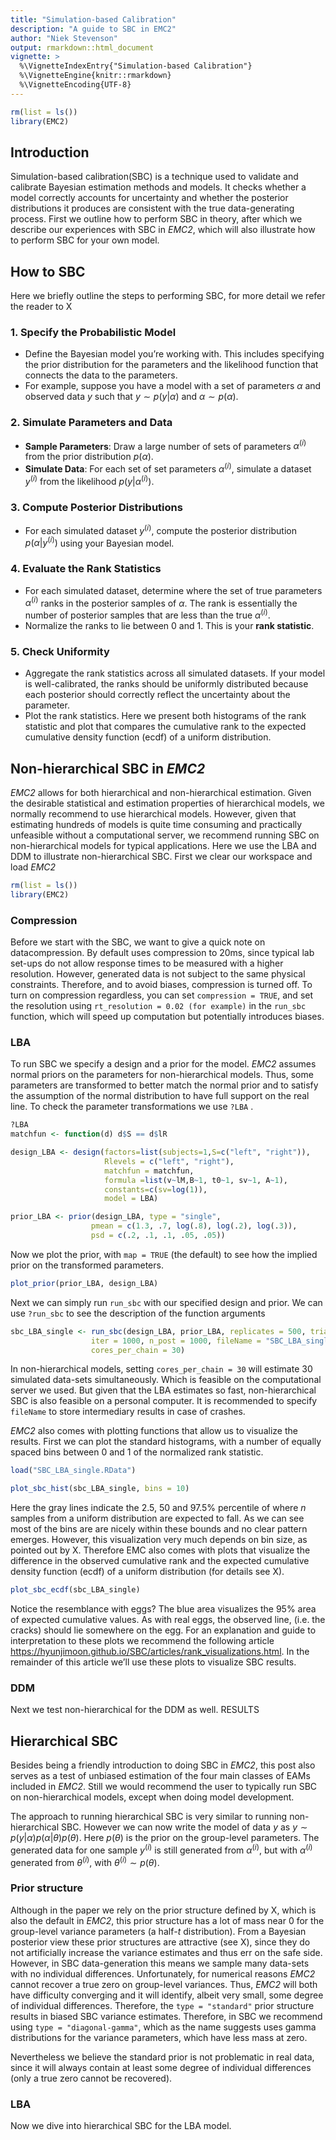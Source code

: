 ```yaml
---
title: "Simulation-based Calibration"
description: "A guide to SBC in EMC2"
author: "Niek Stevenson"
output: rmarkdown::html_document
vignette: >
  %\VignetteIndexEntry{"Simulation-based Calibration"}
  %\VignetteEngine{knitr::rmarkdown}
  %\VignetteEncoding{UTF-8}
---
```


```r
rm(list = ls())
library(EMC2)

```

## Introduction

Simulation-based calibration(SBC) is a technique used to validate and calibrate Bayesian estimation methods and models. It checks whether a model correctly accounts for uncertainty and whether the posterior distributions it produces are consistent with the true data-generating process. First we outline how to perform SBC in theory, after which we describe our experiences with SBC in *EMC2*, which will also illustrate how to perform SBC for your own model.

## How to SBC

Here we briefly outline the steps to performing SBC, for more detail we refer the reader to X

### 1. Specify the Probabilistic Model

-   Define the Bayesian model you're working with. This includes specifying the prior distribution for the parameters and the likelihood function that connects the data to the parameters.
-   For example, suppose you have a model with a set of parameters $\alpha$ and observed data $y$ such that $y \sim p(y|\alpha)$ and $\alpha \sim p(\alpha)$.

### 2. Simulate Parameters and Data

-   **Sample Parameters**: Draw a large number of sets of parameters $\alpha^{(i)}$ from the prior distribution $p(\alpha)$.
-   **Simulate Data**: For each set of set parameters $\alpha^{(i)}$, simulate a dataset $y^{(i)}$ from the likelihood $p(y|\alpha^{(i)})$.

### 3. Compute Posterior Distributions

-   For each simulated dataset $y^{(i)}$, compute the posterior distribution $p(\alpha | y^{(i)})$ using your Bayesian model.

### 4. Evaluate the Rank Statistics

-   For each simulated dataset, determine where the set of true parameters $\alpha^{(i)}$ ranks in the posterior samples of $\alpha$. The rank is essentially the number of posterior samples that are less than the true $\alpha^{(i)}$.
-   Normalize the ranks to lie between 0 and 1. This is your **rank statistic**.

### 5. Check Uniformity

-   Aggregate the rank statistics across all simulated datasets. If your model is well-calibrated, the ranks should be uniformly distributed because each posterior should correctly reflect the uncertainty about the parameter.
-   Plot the rank statistics. Here we present both histograms of the rank statistic and plot that compares the cumulative rank to the expected cumulative density function (ecdf) of a uniform distribution.

## Non-hierarchical SBC in *EMC2*

*EMC2* allows for both hierarchical and non-hierarchical estimation. Given the desirable statistical and estimation properties of hierarchical models, we normally recommend to use hierarchical models. However, given that estimating hundreds of models is quite time consuming and practically unfeasible without a computational server, we recommend running SBC on non-hierarchical models for typical applications. Here we use the LBA and DDM to illustrate non-hierarchical SBC. First we clear our workspace and load *EMC2*

```r
rm(list = ls())
library(EMC2) 
```

### Compression

Before we start with the SBC, we want to give a quick note on datacompression. By default uses compression to 20ms, since typical lab set-ups do not allow response times to be measured with a higher resolution. However, generated data is not subject to the same physical constraints. Therefore, and to avoid biases, compression is turned off. To turn on compression regardless, you can set `compression = TRUE`, and set the resolution using `rt_resolution = 0.02 (for example)` in the `run_sbc` function, which will speed up computation but potentially introduces biases.

### LBA

To run SBC we specify a design and a prior for the model. *EMC2* assumes normal priors on the parameters for non-hierarchical models. Thus, some parameters are transformed to better match the normal prior and to satisfy the assumption of the normal distribution to have full support on the real line. To check the parameter transformations we use `?LBA` .

```r
?LBA
matchfun <- function(d) d$S == d$lR

design_LBA <- design(factors=list(subjects=1,S=c("left", "right")),
                     Rlevels = c("left", "right"),
                     matchfun = matchfun,
                     formula =list(v~lM,B~1, t0~1, sv~1, A~1),
                     constants=c(sv=log(1)),
                     model = LBA)

prior_LBA <- prior(design_LBA, type = "single",
                  pmean = c(1.3, .7, log(.8), log(.2), log(.3)),
                  psd = c(.2, .1, .1, .05, .05))
```

Now we plot the prior, with `map = TRUE` (the default) to see how the implied prior on the transformed parameters.

```r
plot_prior(prior_LBA, design_LBA)
```

Next we can simply run `run_sbc` with our specified design and prior. We can use `?run_sbc` to see the description of the function arguments

```r
sbc_LBA_single <- run_sbc(design_LBA, prior_LBA, replicates = 500, trials = 100, plot_data = FALSE,
                  iter = 1000, n_post = 1000, fileName = "SBC_LBA_single.RData",
                  cores_per_chain = 30)
```

In non-hierarchical models, setting `cores_per_chain = 30` will estimate 30 simulated data-sets simultaneously. Which is feasible on the computational server we used. But given that the LBA estimates so fast, non-hierarchical SBC is also feasible on a personal computer. It is recommended to specify `fileName` to store intermediary results in case of crashes.

*EMC2* also comes with plotting functions that allow us to visualize the results. First we can plot the standard histograms, with a number of equally spaced bins between 0 and 1 of the normalized rank statistic.

```r
load("SBC_LBA_single.RData")
```

```r
plot_sbc_hist(sbc_LBA_single, bins = 10)
```

Here the gray lines indicate the 2.5, 50 and 97.5% percentile of where *n* samples from a uniform distribution are expected to fall. As we can see most of the bins are are nicely within these bounds and no clear pattern emerges. However, this visualization very much depends on bin size, as pointed out by X. Therefore EMC also comes with plots that visualize the difference in the observed cumulative rank and the expected cumulative density function (ecdf) of a uniform distribution (for details see X).

```r
plot_sbc_ecdf(sbc_LBA_single)
```

Notice the resemblance with eggs? The blue area visualizes the 95% area of expected cumulative values. As with real eggs, the observed line, (i.e. the cracks) should lie somewhere on the egg. For an explanation and guide to interpretation to these plots we recommend the following article <https://hyunjimoon.github.io/SBC/articles/rank_visualizations.html>. In the remainder of this article we'll use these plots to visualize SBC results.

### DDM

Next we test non-hierarchical for the DDM as well. RESULTS

## Hierarchical SBC

Besides being a friendly introduction to doing SBC in *EMC2*, this post also serves as a test of unbiased estimation of the four main classes of EAMs included in *EMC2*. Still we would recommend the user to typically run SBC on non-hierarchical models, except when doing model development.

The approach to running hierarchical SBC is very similar to running non-hierarchical SBC. However we can now write the model of data $y$ as $y \sim p(y|\alpha)p(\alpha|\theta)p(\theta)$. Here $p(\theta)$ is the prior on the group-level parameters. The generated data for one sample $y^{(i)}$ is still generated from $\alpha^{(i)}$, but with $\alpha^{(i)}$ generated from $\theta^{(i)}$, with $\theta^{(i)} \sim p(\theta)$.

### Prior structure

Although in the paper we rely on the prior structure defined by X, which is also the default in *EMC2*, this prior structure has a lot of mass near 0 for the group-level variance parameters (a half*-t* distribution). From a Bayesian posterior view these prior structures are attractive (see X), since they do not artificially increase the variance estimates and thus err on the safe side. However, in SBC data-generation this means we sample many data-sets with no individual differences. Unfortunately, for numerical reasons *EMC2* cannot recover a true zero on group-level variances. Thus, *EMC2* will both have difficulty converging and it will identify, albeit very small, some degree of individual differences. Therefore, the `type = "standard"` prior structure results in biased SBC variance estimates. Therefore, in SBC we recommend using `type = "diagonal-gamma"`, which as the name suggests uses gamma distributions for the variance parameters, which have less mass at zero.

Nevertheless we believe the standard prior is not problematic in real data, since it will always contain at least some degree of individual differences (only a true zero cannot be recovered).

### LBA

Now we dive into hierarchical SBC for the LBA model.
